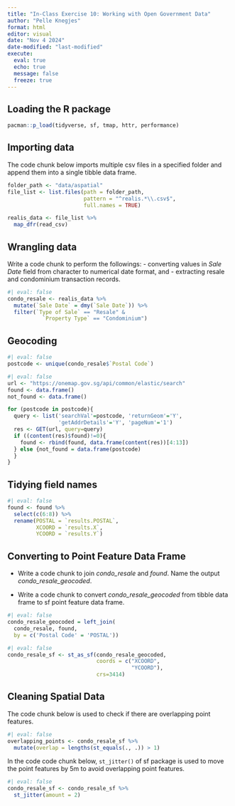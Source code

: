 ```yaml
---
title: "In-Class Exercise 10: Working with Open Government Data"
author: "Pelle Knegjes"
format: html
editor: visual
date: "Nov 4 2024"
date-modified: "last-modified"
execute: 
  eval: true
  echo: true
  message: false
  freeze: true
---
```


## Loading the R package

```r
pacman::p_load(tidyverse, sf, tmap, httr, performance)
```

## Importing data

The code chunk below imports multiple csv files in a specified folder and append them into a single tibble data frame.

```r
folder_path <- "data/aspatial"
file_list <- list.files(path = folder_path, 
                        pattern = "^realis.*\\.csv$", 
                        full.names = TRUE)

realis_data <- file_list %>%
  map_dfr(read_csv)
```

## Wrangling data

Write a code chunk to perform the followings: - converting values in *Sale Date* field from character to numerical date format, and - extracting resale and condominium transaction records.

```r
#| eval: false
condo_resale <- realis_data %>%
  mutate(`Sale Date` = dmy(`Sale Date`)) %>%
  filter(`Type of Sale` == "Resale" &
           `Property Type` == "Condominium")
```

## Geocoding

```r
#| eval: false
postcode <- unique(condo_resale$`Postal Code`)
```

```r
#| eval: false
url <- "https://onemap.gov.sg/api/common/elastic/search"
found <- data.frame()
not_found <- data.frame()

for (postcode in postcode){
  query <- list('searchVal'=postcode, 'returnGeom'='Y', 
                'getAddrDetails'='Y', 'pageNum'='1')
  res <- GET(url, query=query)
  if ((content(res)$found)!=0){
    found <- rbind(found, data.frame(content(res))[4:13])
  } else {not_found = data.frame(postcode)
  }
}
```

## Tidying field names

```r
#| eval: false
found <- found %>%
  select(c(6:8)) %>%
  rename(POSTAL = `results.POSTAL`,
         XCOORD = `results.X`,
         YCOORD = `results.Y`)
```

## Converting to Point Feature Data Frame

-   Write a code chunk to join *condo_resale* and *found*. Name the output *condo_resale_geocoded*.

-   Write a code chunk to convert *condo_resale_geocoded* from tibble data frame to sf point feature data frame.

```r
#| eval: false
condo_resale_geocoded = left_join(
  condo_resale, found, 
  by = c('Postal Code' = 'POSTAL'))
```

```r
#| eval: false
condo_resale_sf <- st_as_sf(condo_resale_geocoded, 
                            coords = c("XCOORD",
                                       "YCOORD"),
                            crs=3414)
```

## Cleaning Spatial Data

The code chunk below is used to check if there are overlapping point features.

```r
#| eval: false
overlapping_points <- condo_resale_sf %>%
  mutate(overlap = lengths(st_equals(., .)) > 1)
```

In the code code chunk below, `st_jitter()` of sf package is used to move the point features by 5m to avoid overlapping point features.

```r
#| eval: false
condo_resale_sf <- condo_resale_sf %>%
  st_jitter(amount = 2)
```

```r

```

```r

```

```r

```

```r

```
